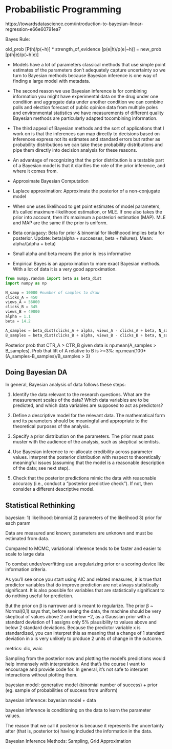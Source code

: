 # Probabilistic Programming

https://towardsdatascience.com/introduction-to-bayesian-linear-regression-e66e60791ea7

Bayes Rule:

old_prob [P(h)/p(~h)] * strength_of_evidence [p(e|h)/p(e|~h)] = new_prob [p(h|e)/p(~h|e)]

* Models have a lot of parameters classical methods that use simple point estimates of the parameters don't adequately capture uncertainty so we turn to Bayesian methods because Bayesian inference is one way of finding a large model with metadata. 

* The second reason we use Bayesian inference is for combining information you might have experimental data on the drug under one condition and aggregate data under another condition we can combine polls and election forecast of public opinion data from multiple poles and environmental statistics we have measurements of different quality Bayesian methods are particularly adapted tocombining information. 

* The third appeal of Bayesian methods and the sort of applications that I work on is that the inferences can map directly to decisions based on inferences express not its estimates and standard errors but rather as probability distributions we can take these probability distributions and pipe them directly into decision analysis for these reasons.

* An advantage of recognizing that the prior distribution is a testable part of a Bayesian model is that it clarifies the role of the prior inference, and where it comes from.

* Approximate Bayesian Computation

* Laplace approximation: Approximate the posterior of a non-conjugate model

* When one uses likelihood to get point estimates of model parameters, it’s called maximum-likelihood estimation, or MLE. If one also takes the prior into account, then it’s maximum a posteriori estimation (MAP). MLE and MAP are the same if the prior is uniform.

* Beta conjugacy: Beta for prior & binomial for likelihoood implies beta for posterior. Update: beta(alpha + successes, beta + failures). Mean: alpha/(alpha + beta)

* Small alpha and beta means the prior is less informative 

* Empirical Bayes is an approximation to more exact Bayesian methods. With a lot of data it is a very good approximation.

```python

from numpy.random import beta as beta_dist
import numpy as np

N_samp = 10000 #number of samples to draw
clicks_A = 450
views_A = 56000
clicks_B = 345
views_B = 49000
alpha = 1.1
beta = 14.2

A_samples = beta_dist(clicks_A + alpha, views_A - clicks_A + beta, N_samp)
B_samples = beta_dist(clicks_B + alpha, views_B - clicks_B + beta, N_samp)
```

Posterior prob that CTR_A > CTR_B given data is np.mean(A_samples > B_samples). Prob that lift of A relative to B is >=3%: np.mean(100*(A_samples-B_samples)/B_samples > 3)

## Doing Bayesian DA

In general, Bayesian analysis of data follows these steps:

1. Identify the data relevant to the research questions. What are the measurement scales of the data? Which data variables are to be predicted, and which data variables are supposed to act as predictors?

2. Define a descriptive model for the relevant data. The mathematical form and its parameters should be meaningful and appropriate to the theoretical purposes of the analysis.

3. Specify a prior distribution on the parameters. The prior must pass muster with the audience of the analysis, such as skeptical scientists.

4. Use Bayesian inference to re-allocate credibility across parameter values. Interpret the posterior distribution with respect to theoretically meaningful issues (assuming that the model is a reasonable description of the data; see next step).

5. Check that the posterior predictions mimic the data with reasonable accuracy (i.e., conduct a “posterior predictive check”). If not, then consider a different descriptive model.

## Statistical Rethinking

bayesian: 1) likelihood: binomial 2) parameters of the likelihood 3) prior for each param

Data are measured and known; parameters are unknown and must be estimated from data.

Compared to MCMC, variational inference tends to be faster and easier to scale to large data

To combat under/overfitting use a regularizing prior or a scoring device like information criteria.

 As you’ll see once you start using AIC and related measures, it is true that predictor variables that do improve prediction are not always statistically significant. It is also possible for variables that are statistically significant to do nothing useful for prediction. 

But the prior on β is narrower and is meant to regularize. The prior β ~ Normal(0,1) says that, before seeing the data, the machine should be very skeptical of values above 2 and below −2, as a Gaussian prior with a standard deviation of 1 assigns only 5% plausibility to values above and below 2 standard deviations. Because the predictor variable x is standardized, you can interpret this as meaning that a change of 1 standard deviation in x is very unlikely to produce 2 units of change in the outcome.

metrics: dic, waic

Sampling from the posterior now and plotting the model’s predictions would help immensely with interpretation. And that’s the course I want to encourage and provide code for. In general, it’s not safe to interpret interactions without plotting them.

bayesian model: generative model (binomial number of success) + prior (eg. sample of probabilities of success from uniform)

bayesian inference: bayesian model + data

bayesian inference is conditioning on the data to learn the parameter values.

The reason that we call it posterior is because it represents the uncertainty after (that is, posterior to) having included the information in the data. 

Bayesian Inference Methods: Sampling, Grid Approximation

